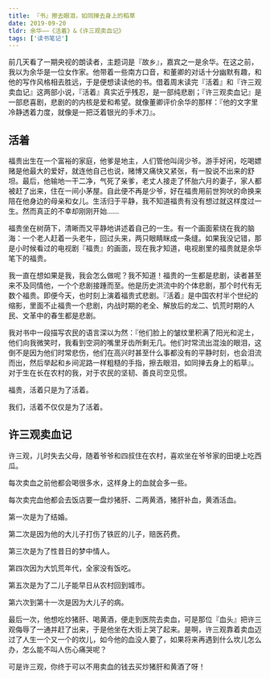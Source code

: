 ```yaml
---
title: 『书』擦去眼泪，如同掸去身上的稻草
date: 2019-09-20
tldr: 余华——《活着》&《许三观卖血记》
tags: ['读书笔记']
---
```


前几天看了一期央视的朗读者，主题词是『故乡』，嘉宾之一是余华。在这之前，我以为余华是一位女作家。他带着一些南方口音，和董卿的对话十分幽默有趣，和他的写作风格相去胜远，于是便想读读他的书。借着周末读完『活着』和『许三观卖血记』这两部小说，『活着』真实近乎残忍，是一部纯悲剧；『许三观卖血记』是一部悲喜剧，悲剧的的内核是爱和希望。就像董卿评价余华的那样：『他的文字里冷静透着力度，就像是一把泛着银光的手术刀』。

## 活着

福贵出生在一个富裕的家庭，他爹是地主，人们管他叫阔少爷。游手好闲，吃喝嫖赌是他最大的爱好，就连他自己也说，赌博又痛快又紧张，有一股说不出来的舒坦。最后，他输地一干二净，气死了亲爹，老丈人接走了怀胎六月的妻子，家人都被赶了出来，住在一间小茅屋。自此便不再是少爷，好在福贵用前世狗吠的命换来陪在他身边的母亲和女儿。生活归于平静，我不知道福贵有没有想过就这样度过一生。然而真正的不幸却刚刚开始……

福贵坐在树荫下，清晰而又平静地讲述着自己的一生。有一个画面萦绕在我的脑海：一个老人赶着一头老牛，回过头来，两只眼睛眯成一条缝。如果我没记错，那是小时候看过的电视剧『福贵』的画面，现在我才知道，电视剧里的福贵就是余华笔下的福贵。

我一直在想如果是我，我会怎么做呢？我不知道！福贵的一生都是悲剧，读者甚至来不及同情他，一个个悲剧接踵而至。他是历史洪流中的个体悲剧，那个时代有无数个福贵。即便今天，也时刻上演着福贵式悲剧。『活着』是中国农村半个世纪的缩影，里面不止福贵一个悲剧，内战时期的老全、解放后的龙二、饥荒时期的人民、文革中的春生都是悲剧。

我对书中一段描写农民的语言深以为然：『他们脸上的皱纹里积满了阳光和泥土，他们向我微笑时，我看到空洞的嘴里牙齿所剩无几。他们时常流出混浊的眼泪，这倒不是因为他们时常悲伤，他们在高兴时甚至什么事都没有的平静时刻，也会泪流而出，然后举起和乡间泥路一样粗糙的手指，擦去眼泪，如同掸去身上的稻草』。对于生在长在农村的我，对于农民的坚韧、善良司空见惯。

福贵，活着只是为了活着。

我们，活着不仅仅是为了活着。

## 许三观卖血记

许三观，儿时失去父母，随着爷爷和四叔住在农村，喜欢坐在爷爷家的田埂上吃西瓜。

每次卖血之前他都会喝很多水，这样身上的血就会多一些。

每次卖完血他都会去饭店要一盘炒猪肝、二两黄酒，猪肝补血，黄酒活血。

第一次是为了结婚。

第二次是因为他的大儿子打伤了铁匠的儿子，赔医药费。

第三次是为了性昔日的梦中情人。

第四次因为大饥荒年代，全家没有饭吃。

第五次是为了二儿子能早日从农村回到城市。

第六次到第十一次是因为大儿子的病。

最后一次，他想吃炒猪肝、喝黄酒，便走到医院去卖血，可是那位『血头』把许三观侮辱了一通并赶了出来，于是他坐在大街上哭了起来。是啊，许三观靠着卖血迈过了人生一个又一个的坎儿，如今他的血没人要了，如果将来再遇到什么坎儿怎么办，怎么能不叫人伤心痛哭呢？

可是许三观，你终于可以不用卖血的钱去买炒猪肝和黄酒了呀！
